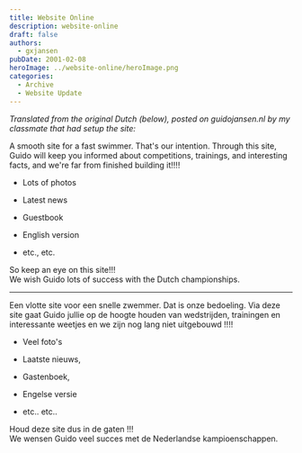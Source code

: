 ```yaml
---
title: Website Online
description: website-online
draft: false
authors:
  - gxjansen
pubDate: 2001-02-08
heroImage: ../website-online/heroImage.png
categories:
  - Archive
  - Website Update
---
```

*Translated from the original Dutch (below), posted on guidojansen.nl by my classmate that had setup the site:*

A smooth site for a fast swimmer. That's our intention. Through this site, Guido will keep you informed about competitions, trainings, and interesting facts, and we're far from finished building it!!!!

* Lots of photos

* Latest news

* Guestbook

* English version

* etc., etc.

So keep an eye on this site!!!\
We wish Guido lots of success with the Dutch championships.

---

Een vlotte site voor een snelle zwemmer. Dat is onze bedoeling. Via deze site gaat Guido jullie op de hoogte houden van wedstrijden, trainingen en interessante weetjes en we zijn nog lang niet uitgebouwd !!!!

* Veel foto's

* Laatste nieuws,

* Gastenboek,

* Engelse versie

* etc.. etc..

Houd deze site dus in de gaten !!!\
We wensen Guido veel succes met de Nederlandse kampioenschappen.

